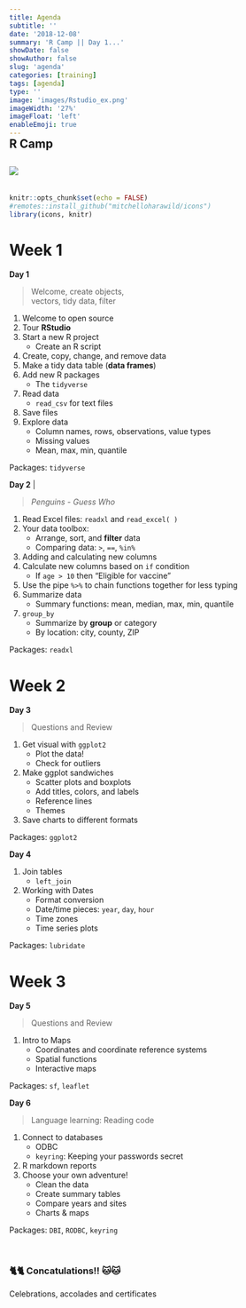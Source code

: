 ```yaml
---
title: Agenda
subtitle: ''
date: '2018-12-08'
summary: 'R Camp || Day 1...'
showDate: false
showAuthor: false
slug: 'agenda'
categories: [training]
tags: [agenda]
type: ''
image: 'images/Rstudio_ex.png' 
imageWidth: '27%'
imageFloat: 'left'
enableEmoji: true
---
```


<style>

.data {
     background-color: #d2f0c6;
     border-left: solid 5px #86af49;
     border-radius: 15px;
     font-size: 17px;
     line-height: 18px;
     overflow: hidden;
     padding: 5px;
     padding-top: 5px;
     padding-bottom: 5px;
     margin-top: 10px;
     margin-bottom: 12px;
     padding-left: 22px;
     margin-right: 8px;
}

</style>


<div style="margin-top: -30px;">

## R Camp

![](../images/Rstudio_ex.png){style="max-width: 46%; margin-top: 10px; margin-left: 0; margin-right: 32px; margin-bottom: 20px; float: left;"}
<div style="clear: both;"> </div>


```r
knitr::opts_chunk$set(echo = FALSE)
#remotes::install_github("mitchelloharawild/icons")
library(icons, knitr)
```



# Week 1

<div class = "row">
<div class = "col-md-6">

**Day 1** 

> Welcome, create objects,   
> vectors, tidy data, filter

1. Welcome to open source
1. Tour __RStudio__
1. Start a new R project
    - Create an R script
1. Create, copy, change, and remove data
1. Make a tidy data table (__data frames__)  
1. Add new R packages 
    - The `tidyverse`
1. Read data
    - `read_csv` for text files
1. Save files
1. Explore data
    - Column names, rows, observations, value types
    - Missing values
    - Mean, max, min, quantile 

Packages: `tidyverse`

</div>
<div class = "col-md-6">

**Day 2** |  

> _Penguins - Guess Who_   

1. Read Excel files: `readxl` and `read_excel( )` 
1. Your data toolbox: 
    - Arrange, sort, and __filter__ data
    - Comparing data: `>`, `==`, `%in%`
1. Adding and calculating new columns 
1. Calculate new columns based on `if` condition
    - If `age > 10` then "Eligible for vaccine"
1. Use the pipe `%>%` to chain functions together for less typing    
1. Summarize data
    - Summary functions: mean, median, max, min, quantile
1. `group_by`
    - Summarize by __group__ or category
    - By location: city, county, ZIP 

Packages: `readxl`

</div>
</div>


# Week 2

<div class = "row">
<div class = "col-md-6">

**Day 3** 

> Questions and Review

1. Get visual with `ggplot2`
    - Plot the data!
    - Check for outliers
1. Make ggplot sandwiches
    - Scatter plots and boxplots 
    - Add titles, colors, and labels 
    - Reference lines 
    - Themes
1. Save charts to different formats 

Packages: `ggplot2`

</div>

<div class = "col-md-6">

**Day 4**   

1. Join tables 
    - `left_join`
1. Working with Dates
    - Format conversion
    - Date/time pieces: `year`, `day`, `hour`
    - Time zones
    - Time series plots    

Packages: `lubridate`

</div>
</div>


# Week 3

<div class = "row">
<div class = "col-md-6">

**Day 5**   

> Questions and Review

1. Intro to Maps
    - Coordinates and coordinate reference systems
    - Spatial functions
    - Interactive maps

Packages: `sf`, `leaflet`

</div>

<div class = "col-md-6">

**Day 6**   

> Language learning: Reading code 


1. Connect to databases
    - ODBC
    - `keyring`: Keeping your passwords secret
1. R markdown reports    
1. Choose your own adventure!
    - Clean the data 
    - Create summary tables
    - Compare years and sites
    - Charts & maps 

Packages: `DBI`, `RODBC`, `keyring`

</div>
</div>

<br>

### 🐈🐈 Concatulations!! 🐱🐱

Celebrations, accolades and certificates

<br>
